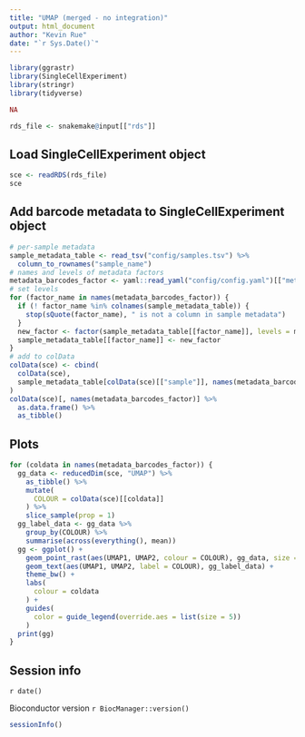 ```yaml
---
title: "UMAP (merged - no integration)"
output: html_document
author: "Kevin Rue"
date: "`r Sys.Date()`"
---
```


```r
library(ggrastr)
library(SingleCellExperiment)
library(stringr)
library(tidyverse)
```

```r
NA
```

```r
rds_file <- snakemake@input[["rds"]]
```

## Load SingleCellExperiment object

```r
sce <- readRDS(rds_file)
sce
```

## Add barcode metadata to SingleCellExperiment object
```r
# per-sample metadata
sample_metadata_table <- read_tsv("config/samples.tsv") %>%
  column_to_rownames("sample_name")
# names and levels of metadata factors
metadata_barcodes_factor <- yaml::read_yaml("config/config.yaml")[["metadata"]][["barcodes"]][["factor"]]
# set levels
for (factor_name in names(metadata_barcodes_factor)) {
  if (! factor_name %in% colnames(sample_metadata_table)) {
    stop(sQuote(factor_name), " is not a column in sample metadata")
  }
  new_factor <- factor(sample_metadata_table[[factor_name]], levels = metadata_barcodes_factor[[factor_name]])
  sample_metadata_table[[factor_name]] <- new_factor
}
# add to colData
colData(sce) <- cbind(
  colData(sce),
  sample_metadata_table[colData(sce)[["sample"]], names(metadata_barcodes_factor)]
)
colData(sce)[, names(metadata_barcodes_factor)] %>%
  as.data.frame() %>%
  as_tibble()
```

## Plots

```r
for (coldata in names(metadata_barcodes_factor)) {
  gg_data <- reducedDim(sce, "UMAP") %>%
    as_tibble() %>%
    mutate(
      COLOUR = colData(sce)[[coldata]]
    ) %>%
    slice_sample(prop = 1)
  gg_label_data <- gg_data %>%
    group_by(COLOUR) %>%
    summarise(across(everything(), mean))
  gg <- ggplot() +
    geom_point_rast(aes(UMAP1, UMAP2, colour = COLOUR), gg_data, size = 0.05) +
    geom_text(aes(UMAP1, UMAP2, label = COLOUR), gg_label_data) +
    theme_bw() +
    labs(
      colour = coldata
    ) +
    guides(
      color = guide_legend(override.aes = list(size = 5))
    )
  print(gg)
}
```

## Session info

`r date()`

Bioconductor version `r BiocManager::version()`

```r
sessionInfo()
```
